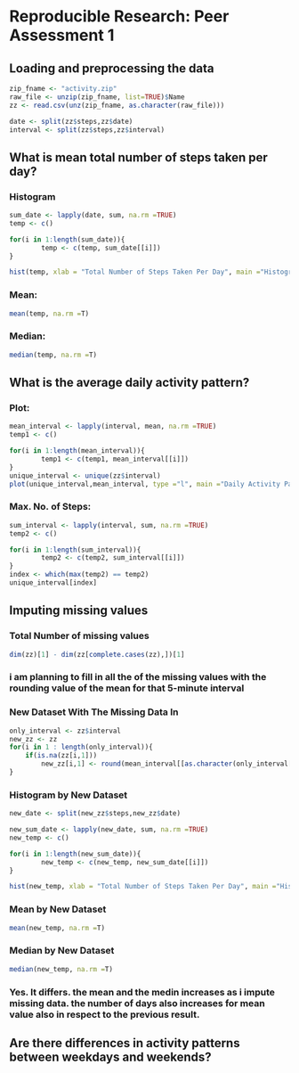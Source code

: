 # Reproducible Research: Peer Assessment 1


## Loading and preprocessing the data
```r
zip_fname <- "activity.zip"
raw_file <- unzip(zip_fname, list=TRUE)$Name
zz <- read.csv(unz(zip_fname, as.character(raw_file)))

date <- split(zz$steps,zz$date)
interval <- split(zz$steps,zz$interval)
```


## What is mean total number of steps taken per day?
### Histogram
```r
sum_date <- lapply(date, sum, na.rm =TRUE)
temp <- c()

for(i in 1:length(sum_date)){
        temp <- c(temp, sum_date[[i]])        
}

hist(temp, xlab = "Total Number of Steps Taken Per Day", main ="Histogram of The Total Number of Steps Taken Each Day", ylab ="Number of days")
```

### Mean:
```r
mean(temp, na.rm =T)
```
### Median:
```r
median(temp, na.rm =T)
```
## What is the average daily activity pattern?
### Plot:
```r
mean_interval <- lapply(interval, mean, na.rm =TRUE)
temp1 <- c()

for(i in 1:length(mean_interval)){
        temp1 <- c(temp1, mean_interval[[i]])        
}
unique_interval <- unique(zz$interval)
plot(unique_interval,mean_interval, type ="l", main ="Daily Activity Pattern", xlab = "5-minute interval", ylab = "average number of steps")
```

### Max. No. of Steps:
```r
sum_interval <- lapply(interval, sum, na.rm =TRUE)
temp2 <- c()

for(i in 1:length(sum_interval)){
        temp2 <- c(temp2, sum_interval[[i]])        
}
index <- which(max(temp2) == temp2)
unique_interval[index]
```

## Imputing missing values

### Total Number of missing values
```r
dim(zz)[1] - dim(zz[complete.cases(zz),])[1]
```
### i am planning to fill in all the of the missing values with the rounding value of the mean for that 5-minute interval

### New Dataset With The Missing Data In
```r
only_interval <- zz$interval
new_zz <- zz
for(i in 1 : length(only_interval)){
    if(is.na(zz[i,1]))
        new_zz[i,1] <- round(mean_interval[[as.character(only_interval[i])]])
}
```
### Histogram by New Dataset
```r
new_date <- split(new_zz$steps,new_zz$date)

new_sum_date <- lapply(new_date, sum, na.rm =TRUE)
new_temp <- c()

for(i in 1:length(new_sum_date)){
        new_temp <- c(new_temp, new_sum_date[[i]])        
}

hist(new_temp, xlab = "Total Number of Steps Taken Per Day", main ="Histogram of The Total Number of Steps Taken Each Day", ylab ="Number of days")
```
### Mean by New Dataset
```r
mean(new_temp, na.rm =T)
```
### Median by New Dataset
```r
median(new_temp, na.rm =T)
```
### Yes. It differs. the mean and the medin increases as i impute missing data. the number of days also increases for mean value also in respect to the previous result.

## Are there differences in activity patterns between weekdays and weekends?


